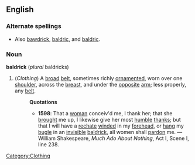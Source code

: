 ==English==
===Alternate spellings===
* Also [[bawdrick]], [[baldric]], and [[baldric]].
===Noun===
'''baldrick''' (''plural'' baldricks)
#(''Clothing'') [[Category:Clothing]] A [[broad]] [[belt]], sometimes richly [[ornament]]ed, worn over one [[shoulder]], across the [[breast]], and under the [[opposite]] [[arm]]; less properly, any [[belt]].
#:'''Quotations'''
#:*'''1598''': That a [[woman]] conceiv'd me, I thank her; that she [[brought]] me up, I likewise give her most [[humble]] [[thank]]s; but that I will have a [[rechate]] [[wind]]ed in my [[forehead]], or [[hang]] my [[bugle]] in an [[invisible]] [[baldrick]], all women shall [[pardon]] me. &mdash; William Shakespeare, ''Much Ado About Nothing'', Act I, Scene I, line 238.